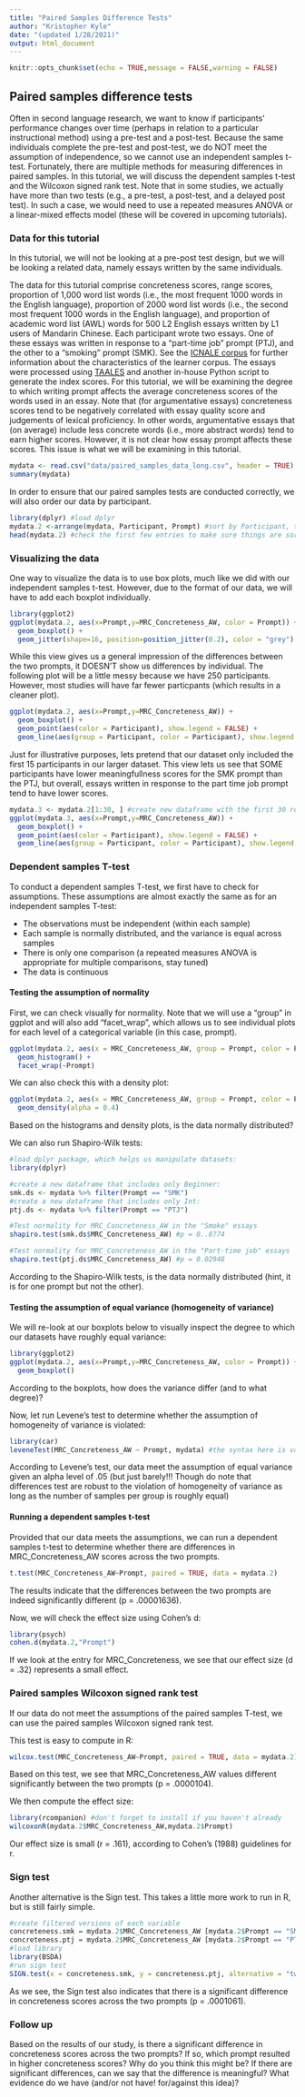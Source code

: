 ```yaml
---
title: "Paired Samples Difference Tests"
author: "Kristopher Kyle"
date: "(updated 1/28/2021)"
output: html_document
---
```


```r
knitr::opts_chunk$set(echo = TRUE,message = FALSE,warning = FALSE)
```

## Paired samples difference tests
Often in second language research, we want to know if participants' performance changes over time (perhaps in relation to a particular instructional method) using a pre-test and a post-test. Because the same individuals complete the pre-test and post-test, we do NOT meet the assumption of independence, so we cannot use an independent samples t-test. Fortunately, there are multiple methods for measuring differences in paired samples. In this tutorial, we will discuss the dependent samples t-test and the Wilcoxon signed rank test. Note that in some studies, we actually have more than two tests (e.g., a pre-test, a post-test, and a delayed post test). In such a case, we would need to use a repeated measures ANOVA or a linear-mixed effects model (these will be covered in upcoming tutorials).

### Data for this tutorial
In this tutorial, we will not be looking at a pre-post test design, but we will be looking a related data, namely essays written by the same individuals. 

The data for this tutorial comprise concreteness scores, range scores, proportion of 1,000 word list words (i.e., the most frequent 1000 words in the English language), proportion of 2000 word list words (i.e., the second most frequent 1000 words in the English language), and proportion of academic word list (AWL) words for 500 L2 English essays written by L1 users of Mandarin Chinese. Each participant wrote two essays. One of these essays was written in response to a "part-time job" prompt (PTJ), and the other to a "smoking" prompt (SMK). See the [ICNALE corpus](http://language.sakura.ne.jp/icnale/) for further information about the characteristics of the learner corpus. The essays were processed using [TAALES](https://www.linguisticanalysistools.org/taales.html) and another in-house Python script to generate the index scores. For this tutorial, we will be examining the degree to which writing prompt affects the average concreteness scores of the words used in an essay. Note that (for argumentative essays) concreteness scores tend to be negatively correlated with essay quality score and judgements of lexical proficiency. In other words, argumentative essays that (on average) include less concrete words (i.e., more abstract words) tend to earn higher scores. However, it is not clear how essay prompt affects these scores. This issue is what we will be examining in this tutorial.


``` r
mydata <- read.csv("data/paired_samples_data_long.csv", header = TRUE)
summary(mydata)
```

In order to ensure that our paired samples tests are conducted correctly, we will also order our data by participant.

```r
library(dplyr) #load dplyr
mydata.2 <-arrange(mydata, Participant, Prompt) #sort by Participant, then by prompt
head(mydata.2) #check the first few entries to make sure things are sorted correctly
```

### Visualizing the data
One way to visualize the data is to use box plots, much like we did with our independent samples t-test. However, due to the format of our data, we will have to add each boxplot individually.

```r
library(ggplot2)
ggplot(mydata.2, aes(x=Prompt,y=MRC_Concreteness_AW, color = Prompt)) +
  geom_boxplot() +
  geom_jitter(shape=16, position=position_jitter(0.2), color = "grey")
```


While this view gives us a general impression of the differences between the two prompts, it DOESN'T show us differences by individual. The following plot will be a little messy because we have 250 participants. However, most studies will have far fewer particpants (which results in a cleaner plot).

```r
ggplot(mydata.2, aes(x=Prompt,y=MRC_Concreteness_AW)) +
  geom_boxplot() +
  geom_point(aes(color = Participant), show.legend = FALSE) +
  geom_line(aes(group = Participant, color = Participant), show.legend = FALSE)
```

Just for illustrative purposes, lets pretend that our dataset only included the first 15 participants in our larger dataset. This view lets us see that SOME participants have lower meaningfullness scores for the SMK prompt than the PTJ, but overall, essays written in response to the part time job prompt tend to have lower scores.

```r
mydata.3 <- mydata.2[1:30, ] #create new dataframe with the first 30 rows from mydata.2
ggplot(mydata.3, aes(x=Prompt,y=MRC_Concreteness_AW)) +
  geom_boxplot() +
  geom_point(aes(color = Participant), show.legend = FALSE) +
  geom_line(aes(group = Participant, color = Participant), show.legend = FALSE)
```

### Dependent samples T-test
To conduct a dependent samples T-test, we first have to check for assumptions. These assumptions are almost exactly the same as for an independent samples T-test:

- The observations must be independent (within each sample)
- Each sample is normally distributed, and the variance is equal across samples
- There is only one comparison (a repeated measures ANOVA is appropriate for multiple comparisons, stay tuned)
- The data is continuous

#### Testing the assumption of normality
First, we can check visually for normality. Note that we will use a "group" in ggplot and will also add "facet_wrap", which allows us to see individual plots for each level of a categorical variable (in this case, prompt).

```r
ggplot(mydata.2, aes(x = MRC_Concreteness_AW, group = Prompt, color = Prompt))+
  geom_histogram() +
  facet_wrap(~Prompt)
```

We can also check this with a density plot:

```r
ggplot(mydata.2, aes(x = MRC_Concreteness_AW, group = Prompt, color = Prompt, fill = Prompt))+
  geom_density(alpha = 0.4)
```

Based on the histograms and density plots, is the data normally distributed?

We can also run Shapiro-Wilk tests:

```r
#load dplyr package, which helps us manipulate datasets:
library(dplyr)

#create a new dataframe that includes only Beginner:
smk.ds <- mydata %>% filter(Prompt == "SMK")
#create a new dataframe that includes only Int:
ptj.ds <- mydata %>% filter(Prompt == "PTJ")

#Test normality for MRC_Concreteness_AW in the "Smoke" essays
shapiro.test(smk.ds$MRC_Concreteness_AW) #p = 0..8774

#Test normality for MRC_Concreteness_AW in the "Part-time job" essays
shapiro.test(ptj.ds$MRC_Concreteness_AW) #p = 0.02948

```

According to the Shapiro-Wilk tests, is the data normally distributed (hint, it is for one prompt but not the other).

#### Testing the assumption of equal variance (homogeneity of variance)

We will re-look at our boxplots below to visually inspect the degree to which our datasets have roughly equal variance:

```r
library(ggplot2)
ggplot(mydata.2, aes(x=Prompt,y=MRC_Concreteness_AW, color = Prompt)) +
  geom_boxplot()
```

According to the boxplots, how does the variance differ (and to what degree)?

Now, let run Levene's test to determine whether the assumption of homogeneity of variance is violated:

```r
library(car)
leveneTest(MRC_Concreteness_AW ~ Prompt, mydata) #the syntax here is variable ~ grouping variable, dataframe
```

According to Levene's test, our data meet the assumption of equal variance given an alpha level of .05 (but just barely!!! Though do note that differences test are robust to the violation of homogeneity of variance as long as the number of samples per group is roughly equal)

#### Running a dependent samples t-test
Provided that our data meets the assumptions, we can run a dependent samples t-test to determine whether there are differences in MRC_Concreteness_AW scores across the two prompts.


```r
t.test(MRC_Concreteness_AW~Prompt, paired = TRUE, data = mydata.2)
```

The results indicate that the differences between the two prompts are indeed significantly different (p = .00001636).

Now, we will check the effect size using Cohen's d:

```r
library(psych)
cohen.d(mydata.2,"Prompt")
```

If we look at the entry for MRC_Concreteness, we see that our effect size (d = .32) represents a small effect.

### Paired samples Wilcoxon signed rank test
If our data do not meet the assumptions of the paired samples T-test, we can use the paired samples Wilcoxon signed rank test.

This test is easy to compute in R:

```r
wilcox.test(MRC_Concreteness_AW~Prompt, paired = TRUE, data = mydata.2)
```

Based on this test, we see that MRC_Concreteness_AW values different significantly between the two prompts (p = .0000104).

We then compute the effect size:

```r
library(rcompanion) #don't forget to install if you haven't already
wilcoxonR(mydata.2$MRC_Concreteness_AW,mydata.2$Prompt)
```

Our effect size is small (r = .161), according to Cohen's (1988) guidelines for r.

### Sign test
Another alternative is the Sign test. This takes a little more work to run in R, but is still fairly simple.

```r
#create filtered versions of each variable
concreteness.smk = mydata.2$MRC_Concreteness_AW [mydata.2$Prompt == "SMK"] 
concreteness.ptj = mydata.2$MRC_Concreteness_AW [mydata.2$Prompt == "PTJ"]
#load library
library(BSDA)
#run sign test
SIGN.test(x = concreteness.smk, y = concreteness.ptj, alternative = "two.sided", conf.level = 0.95)
```

As we see, the Sign test also indicates that there is a significant difference in concreteness scores across the two prompts (p = .0001061).

### Follow up
Based on the results of our study, is there a significant difference in concreteness scores across the two prompts? If so, which prompt resulted in higher concreteness scores? Why do you think this might be? If there are significant differences, can we say that the difference is meaningful? What evidence do we have (and/or not have! for/against this idea)?